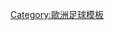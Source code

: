 {{Navbox
|name = 歐洲U-21足球錦標賽
|title = [[歐洲U-21足球錦標賽|-{zh-hans:欧洲U-21與U-23足球锦标赛; zh-tw:U21與U23歐洲國家盃; zh-hk:U21與U23歐洲國家盃}-]]
|state = {{{state|autocollapse}}}
|listclass = hlist
|group1=U-23
|list1= 
{{Navbox subgroup
|group1 = 無主辦國
|list1 =
* [[1972年歐洲U-21足球錦標賽|1970–72]]
* [[1974年歐洲U-21足球錦標賽|1972–74]]
* [[1976年歐洲U-21足球錦標賽|1974–76]]
}}
|group2=U-21
|list2= 
{{Navbox subgroup
|evenodd = swap
|group1 = 無主辦國
|list1 =
* [[1978年歐洲U-21足球錦標賽|1976–78]]
* [[1980年歐洲U-21足球錦標賽|1978–80]]
* [[1982年歐洲U-21足球錦標賽|1980–82]]
* [[1984年歐洲U-21足球錦標賽|1982–84]]
* [[1986年歐洲U-21足球錦標賽|1984–86]]
* [[1988年歐洲U-21足球錦標賽|1986–88]]
* [[1990年歐洲U-21足球錦標賽|1988–90]]
* [[1992年歐洲U-21足球錦標賽|1990–92]]
|group2 = 有主辦國
|list2 =
* [[1994年歐洲U-21足球錦標賽|1994 法國]]
* [[1996年歐洲U-21足球錦標賽|1996 西班牙]]
* [[1998年歐洲U-21足球錦標賽|1998 羅馬尼亞]]
* [[2000年歐洲U-21足球錦標賽|2000 斯洛伐克]]
* [[2002年歐洲U-21足球錦標賽|2002 瑞士]]
* [[2004年歐洲U-21足球錦標賽|2004 德國]]
* [[2006年歐洲U-21足球錦標賽|2006 葡萄牙]]
* [[2007年歐洲U-21足球錦標賽|2007 荷蘭]]
* [[2009年歐洲U-21足球錦標賽|2009 瑞典]]
* [[2011年歐洲U-21足球錦標賽|2011 丹麥]]
* [[2013年歐洲U-21足球錦標賽|2013 以色列]]
* [[2015年歐洲U-21足球錦標賽|2015 捷克]]
* [[2017年歐洲U-21足球錦標賽|2017 波蘭]]
* [[2019年歐洲U-21足球錦標賽|2019 意大利／聖馬力諾]]
* ''[[2021年歐洲U-21足球錦標賽|2021 匈牙利／斯洛文尼亞]]''
}}
}}<noinclude>
{{collapsible option}}
[[Category:歐洲足球模板]]
</noinclude>